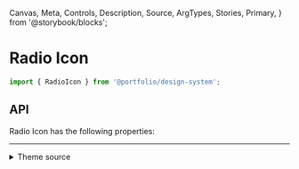   Canvas,
  Meta,
  Controls,
  Description,
  Source,
  ArgTypes,
  Stories,
  Primary,
} from '@storybook/blocks';


<Meta of={RadioIconStories} />

# Radio Icon

```js
import { RadioIcon } from '@portfolio/design-system';
```

<Primary />

## API

Radio Icon has the following properties:

<Controls />

<Stories includePrimary={false} />

<hr />

<details>
<summary>Theme source</summary>

<Source dark language='jsx' code={ThemeFile} />
</details>
